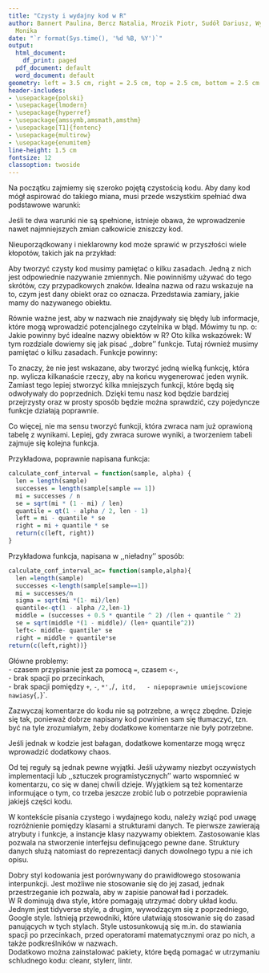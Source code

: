 ```yaml
---
title: "Czysty i wydajny kod w R"
author: Bannert Paulina, Bercz Natalia, Mrozik Piotr, Sudół Dariusz, Wyźnikiewicz
  Monika
date: "`r format(Sys.time(), '%d %B, %Y')`"
output:
  html_document:
    df_print: paged
  pdf_document: default
  word_document: default
geometry: left = 3.5 cm, right = 2.5 cm, top = 2.5 cm, bottom = 2.5 cm
header-includes:
- \usepackage{polski}
- \usepackage{lmodern}
- \usepackage{hyperref}
- \usepackage{amssymb,amsmath,amsthm}
- \usepackage[T1]{fontenc}
- \usepackage{multirow}
- \usepackage{enumitem}
line-height: 1.5 cm
fontsize: 12
classoption: twoside
---
```

\maketitle

\begin{abstract}
Poniższy dokument zawiera notatkę dotyczącą pisania czystego i wydajnego kodu w R.  
Została ona stworzona na podstawie laboratorium z ,,Programowania i analizy danych w R''.
\end{abstract}

\newpage
\tableofcontents
\newpage

\section{Czysty kod}

Na początku zajmiemy się szeroko pojętą czystością kodu. Aby dany kod mógł aspirować do takiego miana, musi przede wszystkim spełniać dwa podstawowe warunki:
\begin{itemize}
\item Być łatwym do zrozumienia
Aby kod był łatwy do zrozumienia musi być przede wszystkim czytelny. Niewątpliwie pomoże w$~$tym odpowiednie nazwanie zmiennych, zadbanie o to, żeby wszystkie użyte funkcje i obiekty miały swoją określoną rolę oraz by relacje między nimi były zrozumiałe.
\item Być łatwym do zmiany
Tworząc kod powinniśmy myśleć o tym, że będzie on w przyszłości wykorzystywany. Aby to ułatwić, musi być napisany w taki sposób, żeby można było nanieść drobne poprawki lub zmienić dane bez konieczności zmieniania całego kodu.
\end{itemize}

Jeśli te dwa warunki nie są spełnione, istnieje obawa, że wprowadzenie nawet najmniejszych zmian całkowicie zniszczy kod.

\section{Co jeśli w kodzie jest ,,bałagan''?}

Nieuporządkowany i nieklarowny kod może sprawić w przyszłości wiele kłopotów, takich jak na przykład:
\begin{itemize}
\item Zmarnowanie czasu
Jeśli my lub ktokolwiek inny będzie chciał w przyszłości wykorzystać taki kod z pewnością straci mnóstwo czasu na próby jego przeczytania i zrozumienia. Gdy już mu się to uda, może napotkać kolejny problem w postaci trudności z wprowadzeniem jakichkolwiek zmian.
\item Ograniczenie lub nawet brak możliwości rozwoju
Złe napisanie kodu może spowodować, że po jego jedynym użyciu stanie się bezwartościowy. Nie będzie sensu wprowadzać w nim jakichkolwiek zmian (gdyż będzie to zbyt pracochłonne), ani w żaden sposób rozwinąć by mógł posłużyć do przyszłych projektów (gdyż nawet najmniejsze zmiany mogą ,,zepsuć'' istniejący kod).
\item Podatność na wystąpienie błędów
W nieczytelnym i napisanym w sposób niezrozumiały kodzie, łatwo przemycić błędy, które na pierwszy rzut oka są niewidoczne, ale wychodzą na jaw później.
\end{itemize}

\section{Opis zmiennych}

\subsection{Opis intencji}
Aby tworzyć czysty kod musimy pamiętać o kilku zasadach. Jedną z nich jest odpowiednie nazywanie zmiennych. Nie powinniśmy używać do tego skrótów, czy przypadkowych znaków. Idealna nazwa od razu wskazuje na to, czym jest dany obiekt oraz co oznacza. Przedstawia zamiary, jakie mamy do nazywanego obiektu. 

\subsection{Unikanie błędnych informacji}
Równie ważne jest, aby w nazwach nie znajdywały się błędy lub informacje, które mogą wprowadzić potencjalnego czytelnika w błąd. Mówimy tu np. o:
\begin{itemize}
\item nazwaniu kilku obiektów zbyt podobnie,
\item użyciu do nazwania listy (np. osób) słowa $\mathtt{List}$, choć w rzeczywistości ta ,,lista'' osób może być wektorem,
\item użyciu trudno rozróżnialnych znaków (takich jak np. `0` i `O`),
\item nazwaniu wszystkich obiektów za pomocą jednej litery i cyfry (np. $x_1,x_2,...,x_n$).
\end{itemize}  

\subsection{Kilka wskazówek}
Jakie powinny być idealne nazwy obiektów w R? Oto kilka wskazówek:
\begin{itemize}
\item zrozumiałe dla osób, dla których jest przeznaczony kod,
\item utrzymane w jednym stylu,
\item łatwe do zrozumienia i napisania,
\item nazwa obiektu powinna być rzeczownikiem, który wskazuje na to, z czym mamy do czynienia,
\item nazwa funkcji powinna być czasownikiem wskazującym na to, co robi dana funkcja.
\end{itemize}

\section{Funkcje}

W tym rozdziale dowiemy się jak pisać ,,dobre'' funkcje. Tutaj również musimy pamiętać o kilku zasadach.   Funkcje powinny:
\begin{itemize}
\item być możliwie jak najkrótsze,
\item odpowiadać za jedno pojedyncze zadanie,
\item być na jednym poziomie abstrakcji,
\item mieć maksymalnie `3` parametry.
\end{itemize}

To znaczy, że nie jest wskazane, aby tworzyć jedną wielką funkcję, która np. wylicza kilkanaście rzeczy, aby na końcu wygenerować jeden wynik. Zamiast tego lepiej stworzyć kilka mniejszych funkcji, które będą się odwoływały do poprzednich. Dzięki temu nasz kod będzie bardziej przejrzysty oraz w prosty sposób będzie można sprawdzić, czy pojedyncze funkcje działają poprawnie.

Co więcej, nie ma sensu tworzyć funkcji, która zwraca nam już oprawioną tabelę z wynikami. Lepiej, gdy zwraca surowe wyniki, a tworzeniem tabeli zajmuje się kolejna funkcja.

Przykładowa, poprawnie napisana funkcja:
```r
calculate_conf_interval = function(sample, alpha) {
  len = length(sample)
  successes = length(sample[sample == 1])
  mi = successes / n
  se = sqrt(mi * (1 - mi) / len)
  quantile = qt(1 - alpha / 2, len - 1)
  left = mi - quantile * se
  right = mi + quantile * se
  return(c(left, right))
}
```

Przykładowa funkcja, napisana w ,,nieładny'' sposób:
```r
calculate_conf_interval_ac= function(sample,alpha){
  len =length(sample)
  successes <-length(sample[sample==1])
  mi = successes/n
  sigma = sqrt(mi *(1- mi)/len)
  quantile<-qt(1 - alpha /2,len-1)
  middle = (successes + 0.5 * quantile ^ 2) /(len + quantile ^ 2)
  se = sqrt(middle *(1 - middle)/ (len+ quantile^2))
  left<- middle- quantile* se
  right = middle + quantile*se
return(c(left,right))}
```

Główne problemy:  
- czasem przypisanie jest za pomocą `=`, czasem `<-`,  
- brak spacji po przecinkach,  
- brak spacji pomiędzy `+`, `-`, `*', `/`, itd,  
- niepoprawnie umiejscowione nawiasy `{`, `}`.  

\section{Komentarze}

Zazwyczaj komentarze do kodu nie są potrzebne, a wręcz zbędne. Dzieje się tak, ponieważ dobrze napisany kod powinien sam się tłumaczyć, tzn. być na tyle zrozumiałym, żeby dodatkowe komentarze nie były potrzebne. 

Jeśli jednak w kodzie jest bałagan, dodatkowe komentarze mogą wręcz wprowadzić dodatkowy chaos.

Od tej reguły są jednak pewne wyjątki. Jeśli używamy niezbyt oczywistych implementacji lub ,,sztuczek programistycznych'' warto wspomnieć w komentarzu, co się w danej chwili dzieje. Wyjątkiem są też komentarze informujące o tym, co trzeba jeszcze zrobić lub o potrzebie poprawienia jakiejś części kodu.

\section{Obiekt a struktura danych}

W kontekście pisania czystego i wydajnego kodu, należy wziąć pod uwagę rozróżnienie pomiędzy klasami a strukturami danych. Te pierwsze zawierają atrybuty i funkcje, a instancje klasy nazywamy obiektem. Zastosowanie klas pozwala na stworzenie interfejsu definującego pewne dane. Struktury danych służą natomiast do reprezentacji danych dowolnego typu a nie ich opisu.

\section{Styl kodu i narzędzia pomagające w utrzymaniu czystego kodu}

Dobry styl kodowania jest porównywany do prawidłowego stosowania interpunkcji. Jest możliwe nie stosowanie się do jej zasad, jednak przestrzeganie ich pozwala, aby w zapisie panował ład i porzadek.  
W R dominują dwa style, które pomagają utrzymać dobry układ kodu. Jednym jest tidyverse style, a$~$drugim, wywodzącym się z poprzedniego, Google style. Istnieją przewodniki, które ułatwiają stosowanie się do zasad panujących w tych stylach. Style ustosunkowują się m.in. do stawiania spacji po przecinkach, przed operatorami matematycznymi oraz po nich, a także podkreślników w nazwach.  
Dodatkowo można zainstalować pakiety, które będą pomagać w utrzymaniu schludnego kodu: cleanr, stylerr, lintr.